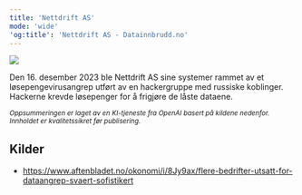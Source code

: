 ```yaml
---
title: 'Nettdrift AS'
mode: 'wide'
'og:title': 'Nettdrift AS - Datainnbrudd.no'
---
```


<Frame>
<img src="/images/nettdrift.png" noZoom/>
</Frame>

Den 16. desember 2023 ble Nettdrift AS sine systemer rammet av et løsepengevirusangrep utført av en hackergruppe med russiske koblinger. Hackerne krevde løsepenger for å frigjøre de låste dataene.

<sup><i>Oppsummeringen er laget av en KI-tjeneste fra OpenAI basert på kildene nedenfor. Innholdet er kvalitetssikret før publisering.</i></sup>

## Kilder
- https://www.aftenbladet.no/okonomi/i/8Jy9ax/flere-bedrifter-utsatt-for-dataangrep-svaert-sofistikert
